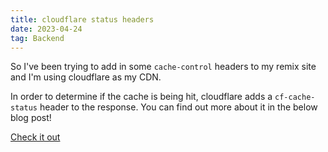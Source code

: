 ```yaml
---
title: cloudflare status headers
date: 2023-04-24
tag: Backend
---
```


So I've been trying to add in some `cache-control` headers to my remix site and
I'm using cloudflare as my CDN.

In order to determine if the cache is being hit, cloudflare adds a
`cf-cache-status` header to the response. You can find out more about it in the
below blog post!

[Check it out](https://www.getfishtank.com/blog/cloudflare-cdn-cf-cache-status-headers-explained)
